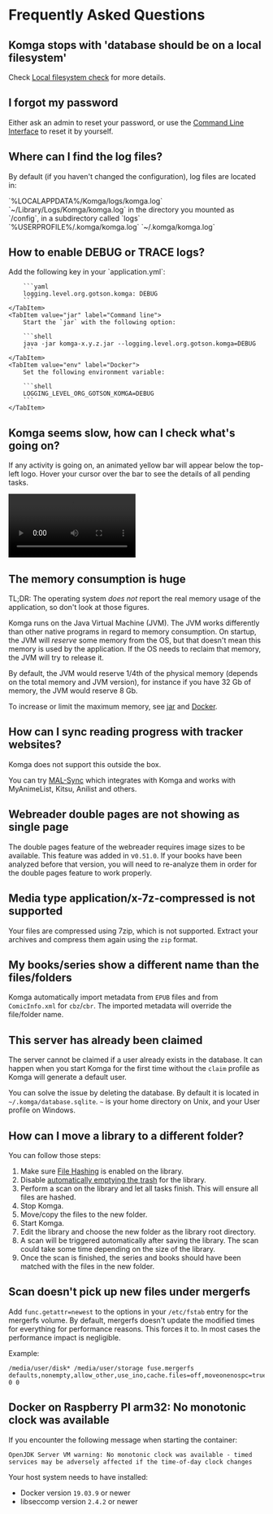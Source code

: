 
# Frequently Asked Questions

## Komga stops with 'database should be on a local filesystem'

Check [Local filesystem check](/installation/configuration.mdx#local-filesystem-check) for more details.

## I forgot my password

Either ask an admin to reset your password, or use the [Command Line Interface](/guides/cli.md#reset-password-for-a-user) to reset it by yourself.

## Where can I find the log files?

By default (if you haven't changed the configuration), log files are located in:

<Tabs>
    <TabItem value="windows" label="Windows App">
        `%LOCALAPPDATA%/Komga/logs/komga.log`
    </TabItem>
    <TabItem value="macos" label="macOS">
        `~/Library/Logs/Komga/komga.log`
    </TabItem>
    <TabItem value="docker" label="Docker">
        in the directory you mounted as `/config`, in a subdirectory called `logs`
    </TabItem>
    <TabItem value="windows-jar" label="Windows jar">
        `%USERPROFILE%/.komga/komga.log`
    </TabItem>
    <TabItem value="unix-jar" label="macOS/Linux/Unix jar">
        `~/.komga/komga.log`
    </TabItem>
</Tabs>

## How to enable DEBUG or TRACE logs?

<Tabs>
    <TabItem value="yaml" label="Application.yml">
        Add the following key in your `application.yml`:

        ```yaml
        logging.level.org.gotson.komga: DEBUG
        ```
    </TabItem>
    <TabItem value="jar" label="Command line">
        Start the `jar` with the following option:

        ```shell
        java -jar komga-x.y.z.jar --logging.level.org.gotson.komga=DEBUG
        ```
    </TabItem>
    <TabItem value="env" label="Docker">
        Set the following environment variable:

        ```shell
        LOGGING_LEVEL_ORG_GOTSON_KOMGA=DEBUG
        ```
    </TabItem>
</Tabs>

## Komga seems slow, how can I check what's going on?

If any activity is going on, an animated yellow bar will appear below the top-left logo. Hover your cursor over the bar to see the details of all pending tasks.

<video controls width="250">
    <source src="/assets/media/faq/server-activity.webm"
            type="video/webm" />
    Sorry, your browser doesn't support embedded videos.
</video>

## The memory consumption is huge

TL;DR: The operating system _does not_ report the real memory usage of the application, so don't look at those figures.

Komga runs on the Java Virtual Machine (JVM). The JVM works differently than other native programs in regard to memory consumption.
On startup, the JVM will _reserve_ some memory from the OS, but that doesn't mean this memory is used by the application. If the OS needs to reclaim that memory, the JVM will try to release it.

By default, the JVM would reserve 1/4th of the physical memory (depends on the total memory and JVM version), for instance if you have 32 Gb of memory, the JVM would reserve 8 Gb.

To increase or limit the maximum memory, see [jar](/installation/jar.md#increase-memory-limit) and [Docker](/installation/docker.md#increase-memory-limit).

## How can I sync reading progress with tracker websites?

Komga does not support this outside the box.

You can try [MAL-Sync](https://github.com/MALSync/MALSync) which integrates with Komga and works with MyAnimeList, Kitsu, Anilist and others.

## Webreader double pages are not showing as single page

The double pages feature of the webreader requires image sizes to be available. This feature was added in v`0.51.0`. If your books have been analyzed before that version, you will need to re-analyze them in order for the double pages feature to work properly.

## Media type application/x-7z-compressed is not supported

Your files are compressed using 7zip, which is not supported. Extract your archives and compress them again using the `zip` format.

## My books/series show a different name than the files/folders

Komga automatically import metadata from `EPUB` files and from `ComicInfo.xml` for `cbz`/`cbr`. The imported metadata will override the file/folder name.

## This server has already been claimed

The server cannot be claimed if a user already exists in the database. It can happen when you start Komga for the first time without the `claim` profile as Komga will generate a default user.

You can solve the issue by deleting the database. By default it is located in `~/.komga/database.sqlite`. `~` is your home directory on Unix, and your User profile on Windows.

## How can I move a library to a different folder?

You can follow those steps:
1. Make sure [File Hashing](/guides/libraries.md#compute-hash-for-files) is enabled on the library.
2. Disable [automatically emptying the trash](/guides/trash.md#automatically-empty-trash) for the library.
3. Perform a scan on the library and let all tasks finish. This will ensure all files are hashed.
4. Stop Komga.
5. Move/copy the files to the new folder.
6. Start Komga.
7. Edit the library and choose the new folder as the library root directory.
8. A scan will be triggered automatically after saving the library. The scan could take some time depending on the size of the library.
9. Once the scan is finished, the series and books should have been matched with the files in the new folder.

## Scan doesn't pick up new files under mergerfs 

Add `func.getattr=newest` to the options in your `/etc/fstab` entry for the mergerfs volume. By default, mergerfs doesn't update the modified times for everything for performance reasons. This forces it to. In most cases the performance impact is negligible. 

Example:

```shell
/media/user/disk* /media/user/storage fuse.mergerfs defaults,nonempty,allow_other,use_ino,cache.files=off,moveonenospc=true,dropcacheonclose=true,minfreespace=50G,category.create=mfs,func.getattr=newest,fsname=mergerfs 0 0
```

## Docker on Raspberry PI arm32: No monotonic clock was available

If you encounter the following message when starting the container:

```log
OpenJDK Server VM warning: No monotonic clock was available - timed services may be adversely affected if the time-of-day clock changes
```

Your host system needs to have installed:
- Docker version `19.03.9` or newer
- libseccomp version `2.4.2` or newer
